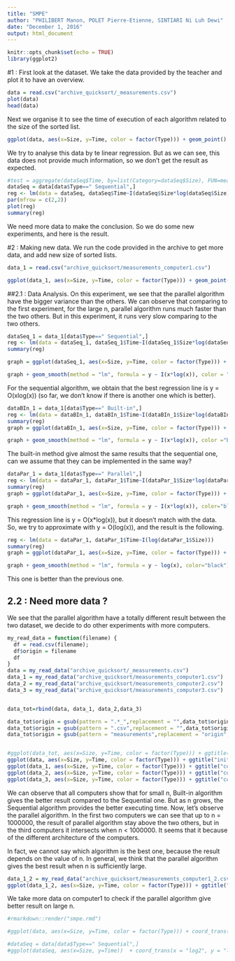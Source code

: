 ```yaml
---
title: "SMPE"
author: "PHILIBERT Manon, POLET Pierre-Etienne, SINTIARI Ni Luh Dewi"
date: "December 1, 2016"
output: html_document
---
```



```r
knitr::opts_chunk$set(echo = TRUE)
library(ggplot2)
```

#1 : First look at the dataset.
We take the data provided by the teacher and plot it to have an overview.
```r
data = read.csv("archive_quicksort/_measurements.csv")
plot(data)
head(data)
```

Next we organise it to see the time of execution of each algorithm related to the size of the sorted list.
```r
ggplot(data, aes(x=Size, y=Time, color = factor(Type))) + geom_point()
```

We try to analyse this data by te linear regression. But as we can see, this data does not provide much information, so we don't get the result as expected.
```r
#test = aggregate(dataSeq$Time, by=list(Category=dataSeq$Size), FUN=mean)
dataSeq = data[data$Type==" Sequential",]
reg <- lm(data = dataSeq, dataSeq$Time~I(dataSeq$Size*log(dataSeq$Size)))
par(mfrow = c(2,2))
plot(reg)
summary(reg)
```
We need more data to make the conclusion. So we do some new experiments, and here is the result.

#2 : Making new data.
We run the code provided in the archive to get more data, and add new size of sorted lists.
```r
data_1 = read.csv("archive_quicksort/measurements_computer1.csv")

ggplot(data_1, aes(x=Size, y=Time, color = factor(Type))) + geom_point()
```

##2.1 : Data Analysis.
On this experiment, we see that the parallel algorithm have the bigger variance than the others. We can observe that comparing to the first experiment, for the large n, parallel algorithm runs much faster than the two others. But in this experiment, it runs very slow comparing to the two others. 

```r
dataSeq_1 = data_1[data$Type==" Sequential",]
reg <- lm(data = dataSeq_1, dataSeq_1$Time~I(dataSeq_1$Size*log(dataSeq_1$Size)))
summary(reg)
```

```r

graph = ggplot(dataSeq_1, aes(x=Size, y=Time, color = factor(Type))) + geom_point()

graph + geom_smooth(method = "lm", formula = y ~ I(x*log(x)), color = "black")
```

For the sequential algorithm, we obtain that the best regression line is y = O(xlog(x)) 
(so far, we don't know if there is another one which is better).


```r
dataBIn_1 = data_1[data$Type==" Built-in",]
reg <- lm(data = dataBIn_1, dataBIn_1$Time~I(dataBIn_1$Size*log(dataBIn_1$Size)))
summary(reg)
graph = ggplot(dataBIn_1, aes(x=Size, y=Time, color = factor(Type))) + geom_point(color = "blue")

graph + geom_smooth(method = "lm", formula = y ~ I(x*log(x)), color ="black")
```

The built-in method give almost the same results that the sequential one, can we assume that they can be implemented in the same way?


```r
dataPar_1 = data_1[data$Type==" Parallel",]
reg <- lm(data = dataPar_1, dataPar_1$Time~I(dataPar_1$Size*log(dataPar_1$Size)))
summary(reg)
graph = ggplot(dataPar_1, aes(x=Size, y=Time, color = factor(Type))) + geom_point(color="green")

graph + geom_smooth(method = "lm", formula = y ~ I(x*log(x)), color="black")
```

This regression line is y = O(x*log(x)), but it doesn't match with the data. So, we try to approximate with y = O(log(x)), and the result is the following.

```r
reg <- lm(data = dataPar_1, dataPar_1$Time~I(log(dataPar_1$Size)))
summary(reg)
graph = ggplot(dataPar_1, aes(x=Size, y=Time, color = factor(Type))) + geom_point(color="green")

graph + geom_smooth(method = "lm", formula = y ~ log(x), color="black")
```

This one is better than the previous one.

## 2.2 : Need more data ?
We see that the parallel algorithm have a totally different result between the two dataset, we decide to do other experiments with more computers.


```r
my_read_data = function(filename) {
  df = read.csv(filename);
  df$origin = filename
  df
}
data = my_read_data("archive_quicksort/_measurements.csv")
data_1 = my_read_data("archive_quicksort/measurements_computer1.csv")
data_2 = my_read_data("archive_quicksort/measurements_computer2.csv")
data_3 = my_read_data("archive_quicksort/measurements_computer3.csv")


data_tot=rbind(data, data_1, data_2,data_3)

data_tot$origin = gsub(pattern = ".*_",replacement = "",data_tot$origin)
data_tot$origin = gsub(pattern = ".csv",replacement = "",data_tot$origin)
data_tot$origin = gsub(pattern = "measurements",replacement = "origin",data_tot$origin)


#ggplot(data_tot, aes(x=Size, y=Time, color = factor(Type))) + ggtitle("initial data set") + geom_point() + facet_wrap(~origin)
ggplot(data, aes(x=Size, y=Time, color = factor(Type))) + ggtitle("initial data set") + geom_point()
ggplot(data_1, aes(x=Size, y=Time, color = factor(Type))) + ggtitle("computer 1") + geom_point()
ggplot(data_2, aes(x=Size, y=Time, color = factor(Type))) + ggtitle("computer 2") + geom_point()
ggplot(data_3, aes(x=Size, y=Time, color = factor(Type))) + ggtitle("computer 3") + geom_point()
```

We can observe that all computers show that for small n, Built-in algorithm gives the better result compared to the Sequential one. But as n grows, the Sequential algorithm provides the better executing time. 
Now, let's observe the parallel algorithm. In the first two computers we can see that up to n = 1000000, the result of parallel algorithm stay above the two others, but in the third computers it intersects when n < 1000000. It seems that it because of the different architecture of the computers. 

In fact, we cannot say which algorithm is the best one, because the result depends on the value of n. In general, we think that the parallel algorithm gives the best result when n is sufficiently large.
```r

data_1_2 = my_read_data("archive_quicksort/measurements_computer1_2.csv")
ggplot(data_1_2, aes(x=Size, y=Time, color = factor(Type))) + ggtitle("computer 1") + geom_point()
```

We take more data on computer1 to check if the parallel algorithm give better result on large n.

```r
#rmarkdown::render("smpe.rmd")
```

```r
#ggplot(data, aes(x=Size, y=Time, color = factor(Type))) + coord_trans(x = "log2", y = "log2") + #geom_point()
```

```r
#dataSeq = data[data$Type==" Sequential",]
#ggplot(dataSeq, aes(x=Size, y=Time))  + coord_trans(x = "log2", y = "log2") + geom_point()
```